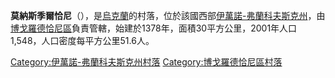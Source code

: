 {{coord|48|42|52|N|24|27|26|E|scale:30000|display=title}}

'''莫納斯季爾恰尼'''（{{lang-uk|Монастирчани}}），是[[烏克蘭|烏克蘭]]的村落，位於該國西部[[伊萬諾-弗蘭科夫斯克州|伊萬諾-弗蘭科夫斯克州]]，由[[博戈羅德恰尼區|博戈羅德恰尼區]]負責管轄，始建於1378年，面積30平方公里，2001年人口1,548，人口密度每平方公里51.6人。

{{DEFAULTSORT:Монастирчани}}
[[Category:伊萬諾-弗蘭科夫斯克州村落|Category:伊萬諾-弗蘭科夫斯克州村落]]
[[Category:博戈羅德恰尼區村落|Category:博戈羅德恰尼區村落]]


{{IvanoFrankivsk-geo-stub}}